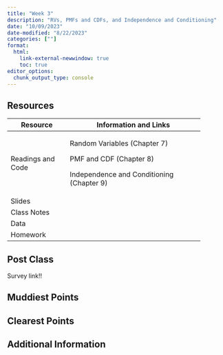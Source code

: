 ```yaml
---
title: "Week 3"
description: "RVs, PMFs and CDFs, and Independence and Conditioning"
date: "10/09/2023"
date-modified: "8/22/2023"
categories: [""]
format: 
  html:
    link-external-newwindow: true
    toc: true
editor_options: 
  chunk_output_type: console
---
```


## Resources

+-------------------+-------------------------------------------+
| Resource          | Information and Links                     |
+===================+===========================================+
| Readings and Code | Random Variables (Chapter 7)              |
|                   |                                           |
|                   | PMF and CDF (Chapter 8)                   |
|                   |                                           |
|                   | Independence and Conditioning (Chapter 9) |
+-------------------+-------------------------------------------+
| Slides            |                                           |
+-------------------+-------------------------------------------+
| Class Notes       |                                           |
+-------------------+-------------------------------------------+
| Data              |                                           |
+-------------------+-------------------------------------------+
| Homework          |                                           |
+-------------------+-------------------------------------------+

## Post Class

Survey link!!

## Muddiest Points

## Clearest Points

## Additional Information
